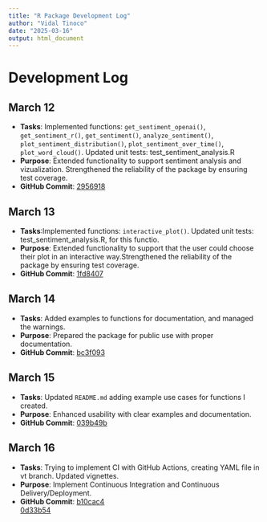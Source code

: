 ```yaml
---
title: "R Package Development Log"
author: "Vidal Tinoco"
date: "2025-03-16"
output: html_document
---
```


# Development Log

## March 12  
- **Tasks**: Implemented functions: `get_sentiment_openai()`, `get_sentiment_r()`, `get_sentiment()`, `analyze_sentiment()`, `plot_sentiment_distribution()`, `plot_sentiment_over_time()`, `plot_word_cloud()`.  Updated unit tests: test_sentiment_analysis.R
- **Purpose**: Extended functionality to support sentiment analysis and vizualization. Strengthened the reliability of the package by ensuring test coverage.
- **GitHub Commit**: [2956918](https://github.com/ajayatil/elmiguelon/commit/295691826952707d83b29ea8d7f9f4ea0319925e)  

## March 13  
- **Tasks**:Implemented functions: `interactive_plot()`.  Updated unit tests: test_sentiment_analysis.R, for this functio.  
- **Purpose**:  Extended functionality to support that the user could choose their plot in an interactive way.Strengthened the reliability of the package by ensuring test coverage.
- **GitHub Commit**: [1fd8407](https://github.com/ajayatil/elmiguelon/commit/1fd8407702db353dcb4eed6f2b9db7b31b5a5b66)  

## March 14  
- **Tasks**: Added examples to functions for documentation, and managed the warnings.  
- **Purpose**: Prepared the package for public use with proper documentation.  
- **GitHub Commit**: [bc3f093](https://github.com/ajayatil/elmiguelon/commit/bc3f0937a5e313211d2c2fc610837c05ee92eae4)  

## March 15  
- **Tasks**: Updated `README.md` adding example use cases for functions I created.
- **Purpose**: Enhanced usability with clear examples and documentation.  
- **GitHub Commit**: [039b49b](https://github.com/ajayatil/elmiguelon/commit/039b49b76f47ae27dc26db10efbaabb6ff0517a4)  

## March 16  
- **Tasks**: Trying to implement CI with GitHub Actions, creating YAML file in vt branch. Updated vignettes.
- **Purpose**: Implement Continuous Integration and Continuous Delivery/Deployment.  
- **GitHub Commit**: [b10cac4](https://github.com/ajayatil/elmiguelon/commit/b10cac44b97ea26fcf783ee29ba493f49250080a)  
[0d33b54](https://github.com/ajayatil/elmiguelon/commit/0d33b549c8f5961ba6fcff982a2884a8c18d8d0f)
